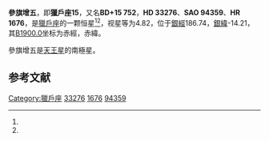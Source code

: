{{Starbox begin
| name = 參旗增五<br>獵戶座15
}}
{{Starbox observe
| epoch = [[J2000.0|J2000.0]]
| constell = [[獵戶座|獵戶座]]<ref name=SIMBAD>{{cite web
 | url=http://simbad.u-strasbg.fr/simbad/sim-id?Ident=HR+1676
 | title=Pulsating variable Star
 | publisher=Centre de Données astronomiques de Strasbourg
 | work=SIMBAD
 | accessdate=2012-07-13
 | archive-date=2018-03-01
 | archive-url=https://web.archive.org/web/20180301104106/http://simbad.u-strasbg.fr/simbad/sim-id?Ident=HR+1676
 | dead-url=no
 }}</ref><ref name=DATA>{{cite web
 | url=http://vizier.u-strasbg.fr/viz-bin/VizieR-5?-out.add=.&-source=5050&-corr=PK=HR&-out.max=9999&HR=1676
 | title=VizieR Detailed Page
 | accessdate=2012-07-13
 | archive-date=2016-03-04
 | archive-url=https://web.archive.org/web/20160304142513/http://vizier.u-strasbg.fr/viz-bin/VizieR-5?-out.add=.&-source=5050&-corr=PK=HR&-out.max=9999&HR=1676
 | dead-url=no
 }}</ref>
| 星官 = 
| ra = {{RA|5|9|42}}<ref name=SIMBAD /><ref name=DATA />
| dec = {{DEC|+15|35|50}}<ref name=SIMBAD /><ref name=DATA />
| appmag_v = 4.82<ref name=SIMBAD /><ref name=DATA />
}}
{{Starbox character
| class = F2IV<ref name=SIMBAD /><ref name=DATA />
| b-v = 0.32<ref name=SIMBAD /><ref name=DATA />
| u-b = 0.19<ref name=SIMBAD /><ref name=DATA />
| r-i = 0.19<ref name=SIMBAD /><ref name=DATA />
| variable = 
}}
{{Starbox astrometry
| radial_v = 0.19
| prop_mo_ra = 30
| parallax = 0.004
| p_error = 
}}
{{Starbox catalog
| names =BD+15 752，[[SAO星表|SAO]] 94359，[[HD星表|HD]] 33276，[[HR星表|HR]] 1676}}
{{Starbox reference |Simbad=HR+1676}}
{{Starbox end}}

'''參旗增五'''，即'''獵戶座15'''，又名'''BD+15 752'''，'''HD 33276'''、'''SAO 94359'''、'''HR 1676'''，是[[獵戶座|獵戶座]]的一颗恒星<ref name=SIMBAD /><ref name=DATA />，视星等为4.82，位于[[銀道座標系|銀經]]186.74，[[銀道座標系|銀緯]]-14.21，其[[B1900.0|B1900.0]]坐标为赤經{{RA|5|3|58.4}}，赤緯{{DEC|+15|-14.21|11}}。

參旗增五是[[天王星|天王星]]的南極星。

== 参考文献 ==
{{reflist}}

{{star-stub}}

{{獵戶座恒星}}
{{星官|参旗|9|12}}
[[Category:獵戶座|Category:獵戶座]]
[[Category:HD和HDE天體|33276]]
[[Category:HR天體|1676]]
[[Category:SAO天體|94359]]